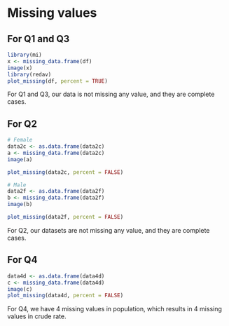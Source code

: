 # Missing values

## For Q1 and Q3

```r
library(mi) 
x <- missing_data.frame(df) 
image(x) 
library(redav) 
plot_missing(df, percent = TRUE)
```

For Q1 and Q3, our data is not missing any value, and they are complete cases.

## For Q2

```r
# Female
data2c <- as.data.frame(data2c)
a <- missing_data.frame(data2c)
image(a)

plot_missing(data2c, percent = FALSE)

# Male
data2f <- as.data.frame(data2f)
b <- missing_data.frame(data2f)
image(b)

plot_missing(data2f, percent = FALSE)
```

For Q2, our datasets are not missing any value, and they are complete cases.

## For Q4

```r
data4d <- as.data.frame(data4d)
c <- missing_data.frame(data4d)
image(c)
plot_missing(data4d, percent = FALSE)
```

For Q4, we have 4 missing values in population, which results in 4 missing values in crude rate.